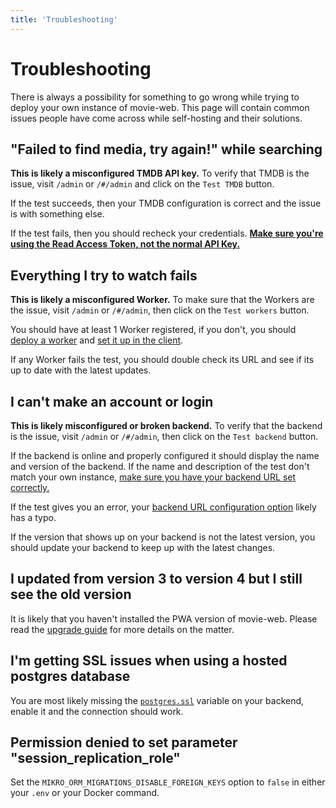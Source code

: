 ```yaml
---
title: 'Troubleshooting'
---
```


# Troubleshooting

There is always a possibility for something to go wrong while trying to deploy your own instance of movie-web. This page will contain common issues people have come across while self-hosting and their solutions.

## "Failed to find media, try again!" while searching

**This is likely a misconfigured TMDB API key.** To verify that TMDB is the issue, visit `/admin` or `/#/admin` and click on the `Test TMDB` button.

If the test succeeds, then your TMDB configuration is correct and the issue is with something else.

If the test fails, then you should recheck your credentials. [**Make sure you're using the Read Access Token, not the normal API Key.**](https://www.themoviedb.org/settings/api#v4_auth_key)

## Everything I try to watch fails

**This is likely a misconfigured Worker.** To make sure that the Workers are the issue, visit `/admin` or `/#/admin`, then click on the `Test workers` button.

You should have at least 1 Worker registered, if you don't, you should [deploy a worker](../proxy/deploy.mdx#method-1---cloudflare-easy) and [set it up in the client](../client/configuration.mdx#vite_cors_proxy_url).

If any Worker fails the test, you should double check its URL and see if its up to date with the latest updates.

## I can't make an account or login

**This is likely misconfigured or broken backend.** To verify that the backend is the issue, visit `/admin` or `/#/admin`, then click on the `Test backend` button.

If the backend is online and properly configured it should display the name and version of the backend. If the name and description of the test don't match your own instance, [make sure you have your backend URL set correctly.](../client/configuration.mdx#vite_backend_url)

If the test gives you an error, your [backend URL configuration option](../client/configuration.mdx#vite_backend_url) likely has a typo.

If the version that shows up on your backend is not the latest version, you should update your backend to keep up with the latest changes.

## I updated from version 3 to version 4 but I still see the old version

It is likely that you haven't installed the PWA version of movie-web. Please read the [upgrade guide](../client/upgrade.mdx) for more details on the matter.

## I'm getting SSL issues when using a hosted postgres database

You are most likely missing the [`postgres.ssl`](../backend/configuration.mdx#postgresssl) variable on your backend, enable it and the connection should work.

## Permission denied to set parameter "session_replication_role"

Set the `MIKRO_ORM_MIGRATIONS_DISABLE_FOREIGN_KEYS` option to `false` in either your `.env` or your Docker command.
